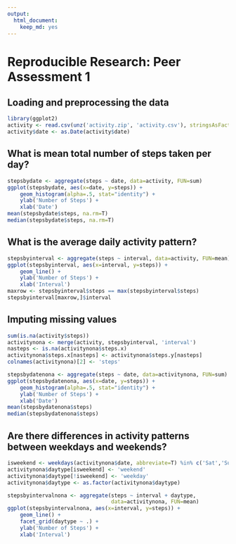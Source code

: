 ```yaml
---
output:
  html_document:
    keep_md: yes
---
```

# Reproducible Research: Peer Assessment 1


## Loading and preprocessing the data

```r
library(ggplot2)
activity <- read.csv(unz('activity.zip', 'activity.csv'), stringsAsFactors = F)
activity$date <- as.Date(activity$date)
```


## What is mean total number of steps taken per day?

```r
stepsbydate <- aggregate(steps ~ date, data=activity, FUN=sum)
ggplot(stepsbydate, aes(x=date, y=steps)) +
    geom_histogram(alpha=.5, stat="identity") +
    ylab('Number of Steps') +
    xlab('Date')
mean(stepsbydate$steps, na.rm=T)
median(stepsbydate$steps, na.rm=T)
```


## What is the average daily activity pattern?

```r
stepsbyinterval <- aggregate(steps ~ interval, data=activity, FUN=mean)
ggplot(stepsbyinterval, aes(x=interval, y=steps)) +
    geom_line() +
    ylab('Number of Steps') +
    xlab('Interval')
maxrow <- stepsbyinterval$steps == max(stepsbyinterval$steps)
stepsbyinterval[maxrow,]$interval
```


## Imputing missing values

```r
sum(is.na(activity$steps))
activitynona <- merge(activity, stepsbyinterval, 'interval')
nasteps <- is.na(activitynona$steps.x)
activitynona$steps.x[nasteps] <- activitynona$steps.y[nasteps]
colnames(activitynona)[2] <- 'steps'

stepsbydatenona <- aggregate(steps ~ date, data=activitynona, FUN=sum)
ggplot(stepsbydatenona, aes(x=date, y=steps)) +
    geom_histogram(alpha=.5, stat="identity") +
    ylab('Number of Steps') +
    xlab('Date')
mean(stepsbydatenona$steps)
median(stepsbydatenona$steps)
```


## Are there differences in activity patterns between weekdays and weekends?

```r
isweekend <- weekdays(activitynona$date, abbreviate=T) %in% c('Sat','Sun')
activitynona$daytype[isweekend] <- 'weekend'
activitynona$daytype[!isweekend] <- 'weekday'
activitynona$daytype <- as.factor(activitynona$daytype)

stepsbyintervalnona <- aggregate(steps ~ interval + daytype,
                                 data=activitynona, FUN=mean)
ggplot(stepsbyintervalnona, aes(x=interval, y=steps)) +
    geom_line() +
    facet_grid(daytype ~ .) +
    ylab('Number of Steps') +
    xlab('Interval')
```

